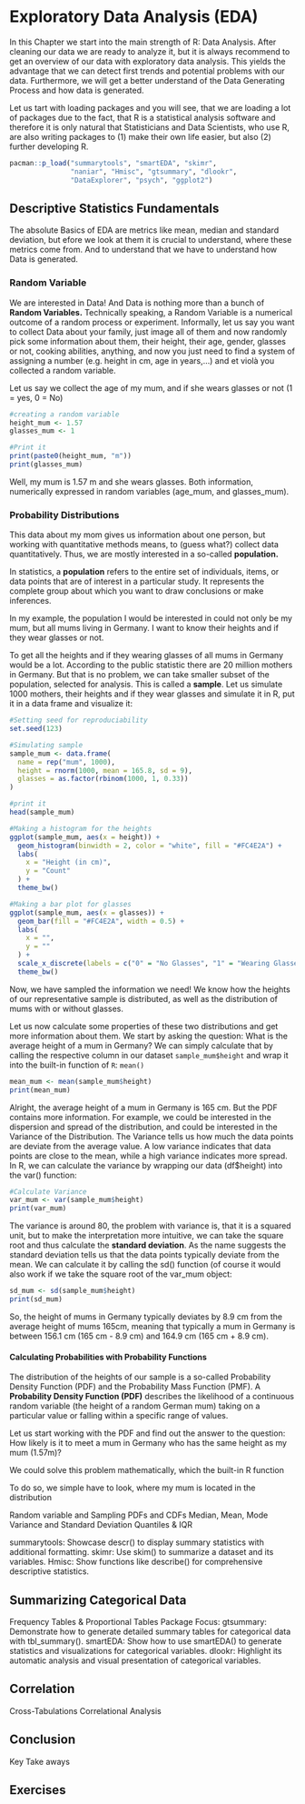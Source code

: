 # Exploratory Data Analysis (EDA)

In this Chapter we start into the main strength of R: Data Analysis. After cleaning our data we are ready to analyze it, but it is always recommend to get an overview of our data with exploratory data analysis. This yields the advantage that we can detect first trends and potential problems with our data. Furthermore, we will get a better understand of the Data Generating Process and how data is generated.

Let us tart with loading packages and you will see, that we are loading a lot of packages due to the fact, that R is a statistical analysis software and therefore it is only natural that Statisticians and Data Scientists, who use R, are also writing packages to (1) make their own life easier, but also (2) further developing R.

```r
pacman::p_load("summarytools", "smartEDA", "skimr", 
               "naniar", "Hmisc", "gtsummary", "dlookr",
               "DataExplorer", "psych", "ggplot2")
```

## Descriptive Statistics Fundamentals

The absolute Basics of EDA are metrics like mean, median and standard deviation, but efore we look at them it is crucial to understand, where these metrics come from. And to understand that we have to understand how Data is generated.

### Random Variable

We are interested in Data! And Data is nothing more than a bunch of **Random Variables.** Technically speaking, a Random Variable is a numerical outcome of a random process or experiment. Informally, let us say you want to collect Data about your family, just image all of them and now randomly pick some information about them, their height, their age, gender, glasses or not, cooking abilities, anything, and now you just need to find a system of assigning a number (e.g. height in cm, age in years,...) and et violà you collected a random variable.

Let us say we collect the age of my mum, and if she wears glasses or not (1 = yes, 0 = No)

```r
#creating a random variable
height_mum <- 1.57
glasses_mum <- 1

#Print it
print(paste0(height_mum, "m"))
print(glasses_mum)
```

Well, my mum is 1.57 m and she wears glasses. Both information, numerically expressed in random variables (age_mum, and glasses_mum).

### Probability Distributions

This data about my mom gives us information about one person, but working with quantitative methods means, to (guess what?) collect data quantitatively. Thus, we are mostly interested in a so-called **population.**

In statistics, a **population** refers to the entire set of individuals, items, or data points that are of interest in a particular study. It represents the complete group about which you want to draw conclusions or make inferences.

In my example, the population I would be interested in could not only be my mum, but all mums living in Germany. I want to know their heights and if they wear glasses or not.

To get all the heights and if they wearing glasses of all mums in Germany would be a lot. According to the public statistic there are 20 million mothers in Germany. But that is no problem, we can take smaller subset of the population, selected for analysis. This is called a **sample**. Let us simulate 1000 mothers, their heights and if they wear glasses and simulate it in R, put it in a data frame and visualize it:

```r

#Setting seed for reproduciability
set.seed(123)

#Simulating sample
sample_mum <- data.frame(
  name = rep("mum", 1000),
  height = rnorm(1000, mean = 165.8, sd = 9),
  glasses = as.factor(rbinom(1000, 1, 0.33))
)

#print it
head(sample_mum)

#Making a histogram for the heights
ggplot(sample_mum, aes(x = height)) +
  geom_histogram(binwidth = 2, color = "white", fill = "#FC4E2A") +
  labs(
    x = "Height (in cm)",
    y = "Count"
  ) +
  theme_bw()

#Making a bar plot for glasses
ggplot(sample_mum, aes(x = glasses)) +
  geom_bar(fill = "#FC4E2A", width = 0.5) +
  labs(
    x = "",
    y = ""
  ) +
  scale_x_discrete(labels = c("0" = "No Glasses", "1" = "Wearing Glasses")) +
  theme_bw()

```

Now, we have sampled the information we need! We know how the heights of our representative sample is distributed, as well as the distribution of mums with or without glasses.

Let us now calculate some properties of these two distributions and get more information about them. We start by asking the question: What is the average height of a mum in Germany? We can simply calculate that by calling the respective column in our dataset `sample_mum$height` and wrap it into the built-in function of `R`: `mean()`

```r
mean_mum <- mean(sample_mum$height)
print(mean_mum)
```

Alright, the average height of a mum in Germany is 165 cm. But the PDF contains more information. For example, we could be interested in the dispersion and spread of the distribution, and could be interested in the Variance of the Distribution. The Variance tells us how much the data points are deviate from the average value. A low variance indicates that data points are close to the mean, while a high variance indicates more spread. In R, we can calculate the variance by wrapping our data (df\$height) into the var() function:

```r
#Calculate Variance
var_mum <- var(sample_mum$height)
print(var_mum)
```

The variance is around 80, the problem with variance is, that it is a squared unit, but to make the interpretation more intuitive, we can take the square root and thus calculate the **standard deviation**. As the name suggests the standard deviation tells us that the data points typically deviate from the mean. We can calculate it by calling the sd() function (of course it would also work if we take the square root of the var_mum object:

```r
sd_mum <- sd(sample_mum$height)
print(sd_mum)
```

So, the height of mums in Germany typically deviates by 8.9 cm from the average height of mums 165cm, meaning that typically a mum in Germany is between 156.1 cm (165 cm  - 8.9 cm) and 164.9 cm (165 cm + 8.9 cm).

#### Calculating Probabilities with Probability Functions 

The distribution of the heights of our sample is a so-called Probability Density Function (PDF) and the Probability Mass Function (PMF). A **Probability Density Function (PDF)** describes the likelihood of a continuous random variable (the height of a random German mum) taking on a particular value or falling within a specific range of values.

Let us start working with the PDF and find out the answer to the question: How likely is it to meet a mum in Germany who has the same height as my mum (1.57m)?

We could solve this problem mathematically, which the built-in R function

To do so, we simple have to look, where my mum is located in the distribution

Random variable and Sampling PDFs and CDFs Median, Mean, Mode Variance and Standard Deviation Quantiles & IQR

summarytools: Showcase descr() to display summary statistics with additional formatting. skimr: Use skim() to summarize a dataset and its variables. Hmisc: Show functions like describe() for comprehensive descriptive statistics.

## Summarizing Categorical Data

Frequency Tables & Proportional Tables Package Focus: gtsummary: Demonstrate how to generate detailed summary tables for categorical data with tbl_summary(). smartEDA: Show how to use smartEDA() to generate statistics and visualizations for categorical variables. dlookr: Highlight its automatic analysis and visual presentation of categorical variables.

## Correlation

Cross-Tabulations Correlational Analysis

## Conclusion

Key Take aways

## Exercises
